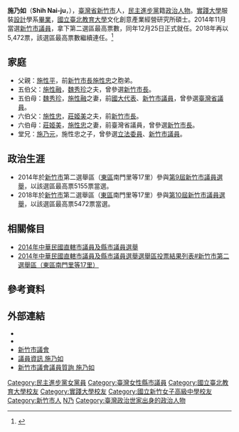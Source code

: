 {{Infobox_officeholder
| name = 施乃如
| image name = 施乃如_1977.jpg
| width = 
| now = [[File:Emblem_of_Hsinchu_City.svg|27px]]第9－10屆[[新竹市議會|新竹市議員]]
| office = 
| term_start = 2014年12月25日
| term_end = 
| period = 
| constituency = 新竹市第二選區（第九屆）
| sex = 女 
| nationality = {{ROC}}
| native place = {{TWN}}[[新竹市|新竹市]]
| date of birth ={{birth date and age|1977|11|15}}
| party = {{Dpp|25px}}
| place of birth = {{TWN}}[[新竹市|新竹市]]
| educate = 
*[[新竹市東區東門國民小學|新竹市東區東門國民小學]]
*[[新竹市立培英國民中學|新竹市立培英國民中學]]
*[[國立新竹女子高級中學|台灣省立新竹女子高級中學]]
*[[實踐大學|實踐大學]]服裝設計學系
*[[國立臺北教育大學|國立臺北教育大學]]文化創意產業經營研究所碩士
|past=
*第9屆、第10屆 [[新竹市議員|新竹市議員]]
*[[民主進步黨|民主進步黨]][[新竹市|新竹市]]黨部執行委員
*[[立法委員|立法委員]][[柯建銘|柯建銘]]南區助理
*[[新竹市議員|新竹市議員]][[魏秀珍|魏秀珍]]服務處主任
*[[民主進步黨|民主進步黨]][[新竹市|新竹市]]黨部第十三屆評議委員
*台灣之友會、彰化同鄉會 理監事
*新竹市好家園關懷協會發起人
*新竹市體育會立式划槳委員會 主任委員
*飛魚泳術協進會 會長
*新竹市慈慧獅子會 會長
*昌禾文教基金會 副執行長
*信宏國際開發公司 商品經理
}}
'''施乃如'''（'''Shih Nai-ju'''，{{bd|1977年|11月15日|catIdx=shih施}}），[[臺灣省|臺灣省]][[新竹市|新竹市]]人，[[民主進步黨|民主進步黨]]籍[[政治人物|政治人物]]。[[實踐大學|實踐大學]]服裝[[設計|設計]]學系[[畢業|畢業]]，[[國立臺北教育大學|國立臺北教育大學]]文化創意產業經營研究所碩士。2014年11月當選[[新竹市議員|新竹市議員]]，拿下第二選區最高票數，同年12月25日正式就任。2018年再以5,472票，該選區最高票數繼續連任。<ref>{{cite web |title=2014-11 縣市議員 新竹市 第02選區[區域] 候選人 |url=https://elections.olc.tw/candidates/view/540b56d1-ec14-44d4-be58-1926acb5b862 |website=選舉黃頁 |accessdate=2020-07-26 |archive-date=2020-07-26 |archive-url=https://web.archive.org/web/20200726034955/https://elections.olc.tw/candidates/view/540b56d1-ec14-44d4-be58-1926acb5b862 |dead-url=no }}</ref>

==家庭==
*父親：[[施性平|施性平]]，前[[新竹市長|新竹市長]][[施性忠|施性忠]]之胞弟。
*五伯父：[[施性融|施性融]]，[[魏秀珍|魏秀珍]]之夫，曾參選[[新竹市長|新竹市長]]。
*五伯母：[[魏秀珍|魏秀珍]]，[[施性融|施性融]]之妻，前[[國大代表|國大代表]]、[[新竹市議員|新竹市議員]]，曾參選[[臺灣省議員|臺灣省議員]]。
*六伯父：[[施性忠|施性忠]]，[[莊姬美|莊姬美]]之夫，前[[新竹市長|新竹市長]]。
*六伯母：[[莊姬美|莊姬美]]，[[施性忠|施性忠]]之妻，前臺灣省議員，曾參選[[新竹市長|新竹市長]]。
*堂兄：[[施乃元|施乃元]]，施性忠之子，曾參選[[立法委員|立法委員]]、[[新竹市議員|新竹市議員]]。

==政治生涯==
*2014年於[[新竹市|新竹市]]第二選舉區（[[東區_(新竹市)|東區]]南門里等17里）參與[[2014年中華民國直轄市議員及縣市議員選舉|第9屆新竹市議員選舉]]，以該選區最高票5155票當選。
*2018年於[[新竹市|新竹市]]第二選舉區（[[東區_(新竹市)|東區]]南門里等17里）參與[[2018年中華民國直轄市議員及縣市議員選舉|第10屆新竹市議員選舉]]，以該選區最高票5472票當選。

==相關條目==
*[[2014年中華民國直轄市議員及縣市議員選舉|2014年中華民國直轄市議員及縣市議員選舉]]
*[[2014年中華民國直轄市議員及縣市議員選舉選舉區投票結果列表#新竹市第二選舉區（東區南門里等17里）|2014年中華民國直轄市議員及縣市議員選舉選舉區投票結果列表#新竹市第二選舉區（東區南門里等17里）]]

==參考資料==
{{reflist}}

==外部連結==
*{{Facebook|9.so.good|竹塹南區新活力 - 施乃如粉絲團}}
*{{Facebook|shihnaiju|施乃如}}
*[http://www.hsinchu-cc.gov.tw 新竹市議會] {{Wayback|url=http://www.hsinchu-cc.gov.tw/ |date=20150717094117 }}
*[http://www.hsinchu-cc.gov.tw/content/施乃如.htm 議員資訊 施乃如] {{Wayback|url=http://www.hsinchu-cc.gov.tw/content/%E6%96%BD%E4%B9%83%E5%A6%82.htm |date=20210121215609 }}
*[https://www.youtube.com/watch?v=Mb24e2G-oqQ&list=PLzPDkui1ocg3JMYwUeRYsOt61lDvcrV06 新竹市議會議員質詢 施乃如] {{Wayback|url=https://www.youtube.com/watch?v=Mb24e2G-oqQ&list=PLzPDkui1ocg3JMYwUeRYsOt61lDvcrV06 |date=20160331134735 }}

{{第10屆新竹市議員}}
{{第9屆新竹市議員}}

{{DEFAULTSORT:Shih施}}
[[Category:民主進步黨女黨員|Category:民主進步黨女黨員]]
[[Category:臺灣女性縣市議員|Category:臺灣女性縣市議員]]
[[Category:國立臺北教育大學校友|Category:國立臺北教育大學校友]]
[[Category:實踐大學校友|Category:實踐大學校友]]
[[Category:國立新竹女子高級中學校友|Category:國立新竹女子高級中學校友]]
[[Category:新竹市人|Category:新竹市人]]
[[Category:施姓|N乃]]
[[Category:臺灣政治世家出身的政治人物|Category:臺灣政治世家出身的政治人物]]